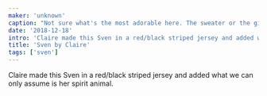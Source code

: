 ```yaml
---
maker: 'unknown'
caption: "Not sure what's the most adorable here. The sweater or the girl."
date: '2018-12-18'
intro: 'Claire made this Sven in a red/black striped jersey and added what we can only assume is her spirit animal.'
title: 'Sven by Claire'
tags: ['sven']
---
```


<!-- truncate -->

Claire made this Sven in a red/black striped jersey and added what we can only assume is her spirit animal.

